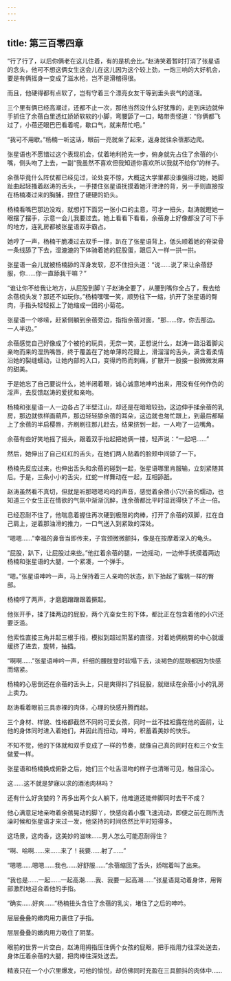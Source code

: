 ```yaml
---
---
---
```

title: 第三百零四章
---




“行了行了，以后你俩老在这儿住着，有的是机会比。”赵涛笑着暂时打消了张星语的念头，他可不想这俩女生这会儿在这儿因为这个较上劲，一炮三响的大好机会，要是有俩摇身一变成了滋水枪，岂不是滑稽得很。

而且，他硬得都有点软了，岂有守着三个漂亮女友干等到垂头丧气的道理。

三个里有俩已经高潮过，还都不止一次，那他当然没什么好犹豫的，走到床边就伸手抓住了余蓓白里透红娇娇软软的小脚，弯腰舔了一口，略带责怪道：“你俩都飞过了，小蓓还眼巴巴看着呢，歇口气，就来帮忙吧。”

“我可不用歇。”杨楠一听这话，眼前一亮就坐了起来，返身就往余蓓那边爬。

张星语也不愿错过这个表现机会，仗着地利抢先一步，俯身就先占住了余蓓的小嘴，侧头吻了上去，一副“我虽然不喜欢但我知道你喜欢所以我就不给你”的样子。

余蓓毕竟什么阵仗都已经见过，论处变不惊，大概这大学里都没谁强得过她，她脚趾曲起轻搔着赵涛的舌头，一手搂住张星语抚摸着她汗津津的背，另一手则直接按在杨楠凑过来的胸脯，捏住了硬硬的奶头。

杨楠看嘴巴那边没戏，就想打下面另一张小口的主意，可才一扭头，赵涛就瞪她一眼摆了摆手，示意一会儿我要过去。她上看看下看看，余蓓身上好像都没了可下手的地方，连乳房都被张星语双手霸占。

她哼了一声，杨楠干脆凑过去双手一撑，趴在了张星语背上，低头顺着她的脊梁骨一条线舔了下去，湿漉漉的下体骑着她的屁股蛋，跟后入一样一拱一拱。

张星语一会儿就被杨楠舔的浑身发软，忍不住扭头道：“说……说了来让余蓓舒服，你……你一直舔我干嘛？”

“谁让你不给我让地方，从屁股到脚丫子赵涛全要了，从腰到嘴你全占了，我去给余蓓梳头发？那还不如玩你。”杨楠嘿嘿一笑，顺势往下一缩，扒开了张星语的臀肉，手指头轻轻抠上了她缩成一团的小菊花。

张星语一个哆嗦，赶紧侧躺到余蓓旁边，指指余蓓对面，“那……你，你去那边。一人半边。”

余蓓感觉自己好像成了个被抢的玩具，无奈一笑，正想说什么，赵涛一路沿着脚尖亲吻而来的湿热嘴唇，终于覆盖在了她单薄的花瓣上，滑溜溜的舌头，满含着柔情沿她的裂缝蠕动，让她内部的入口，变得灼热而刺痛，扩散开一股接一股微微发麻的甜美。

于是她忘了自己要说什么，她半闭着眼，诚心诚意地呻吟出来，用没有任何作伪的淫声，去反馈赵涛的爱抚和亲吻。

杨楠和张星语一人一边各占了半壁江山，却还是在暗暗较劲，这边伸手揉余蓓的乳房，那边就依样画葫芦，那边轻轻舔余蓓的耳朵，这边就也匆忙跟上，到最后都瞄上了余蓓的半启樱唇，齐刷刷往那儿赶去，结果挤到一起，一人吻了一边嘴角。

余蓓有些好笑地摇了摇头，跟着双手抬起把她俩一搂，轻声说：“一起吧……”

然后，她伸出了自己红红的舌头，在她们两人贴着的脸颊中间舔了一下。

杨楠先反应过来，也伸出舌头和余蓓的碰到一起，张星语哪里肯服输，立刻紧随其后。于是，三条小小的舌尖，红蛇一样舞动在一起，互相舔舐。

赵涛虽然看不真切，但就是听那嗯嗯呜呜的声音，感觉着余蓓小穴兴奋的蠕动，也知道三个女生正在情欲的气氛中渐渐沉醉，连余蓓都比平时湿润得快了不止一倍。

已经忍耐不住了，他喘息着握住再次硬到极限的肉棒，打开了余蓓的双脚，扛在自己肩上，逆着那油滑的推力，一口气送入到紧致的深处。

“嗯嗯……”幸福的鼻音当即传来，子宫颈微微颤抖，像是在按摩着深入的龟头。

“屁股，趴下，让屁股过来些。”他扛着余蓓的腿，一边摇动，一边伸手抚摸着两边杨楠和张星语的大腿，一个紧凑，一个弹手。

“嗯。”张星语呻吟一声，马上保持着三人亲吻的状态，趴下抬起了蜜桃一样的臀部。

杨楠哼了两声，才磨磨蹭蹭跟着撅起。

他张开手，揉了揉两边的屁股，两个亢奋女生的下体，都比正在包含着他的小穴还要泛滥。

他索性直接三角并起三根手指，模拟到超过阴茎的直径，对着她俩桃臀的中心就缓缓挤了进去，旋转，抽插。

“啊啊……”张星语呻吟一声，纤细的腰肢登时软塌下去，淡褐色的屁眼都因为快感而缩紧。

杨楠的心思倒还在余蓓的舌头上，只是爽得抖了抖屁股，就继续在余蓓小小的乳房上卖力。

赵涛看着眼前三具赤裸的肉体，心理的快感升腾而起。

三个身材、样貌、性格都截然不同的可爱女孩，同时一丝不挂袒露在他的面前，让他的身体同时进入着她们，并因此而扭动，呻吟，积蓄着美妙的快乐。

不知不觉，他的下体就和双手变成了一样的节奏，就像自己真的同时在和三个女生做爱一样。

张星语和杨楠换成俯卧之后，她们三个吐舌湿吻的样子也清晰可见，触目淫心。

这……这不就是梦寐以求的酒池肉林吗？

还有什么好贪婪的？再多出两个女人躺下，他难道还能伸脚同时去干不成？

他心满意足地亲吻着余蓓晃动的脚丫，快感向着小腹飞速流动，即便之前在厕所洗澡时候和张星语才来过一发，他坚持的时间依然比平时短得多。

这场景，这肉香，这美妙的滋味……男人怎么可能忍耐得住？

“啊、哈啊……来……来了！我要……射了……”

“嗯嗯……嗯嗯……我也……好舒服……”余蓓缩回了舌头，娇喘着叫了出来。

“我也是……一起……一起高潮……我、我要一起高潮……”张星语晃动着身体，用臀部激烈地迎合着他的手指。

“确实……好爽……”杨楠扭头含住了余蓓的乳尖，堵住了之后的呻吟。

层层叠叠的嫩肉用力裹住了手指。

层层叠叠的嫩肉用力吸住了阴茎。

眼前的世界一片空白，赵涛用拇指压住俩个女孩的屁眼，把手指用力往深处送去，身体压着余蓓的大腿，把肉棒往深处送去。

精液只在一个小穴里爆发，可他的愉悦，却仿佛同时充盈在三具颤抖的肉体中……